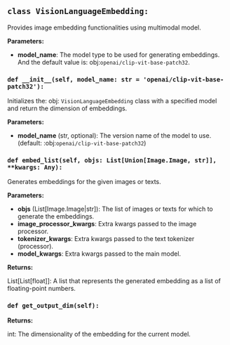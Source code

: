 <a id="camel.embeddings.vlm_embedding"></a>

<a id="camel.embeddings.vlm_embedding.VisionLanguageEmbedding"></a>

## `class VisionLanguageEmbedding:`

Provides image embedding functionalities using multimodal model.

**Parameters:**

- **model_name**: The model type to be used for generating embeddings. And the default value is: obj:`openai/clip-vit-base-patch32`.

<a id="camel.embeddings.vlm_embedding.VisionLanguageEmbedding.__init__"></a>

### `def __init__(self, model_name: str = 'openai/clip-vit-base-patch32'):`

Initializes the: obj: `VisionLanguageEmbedding` class with a
specified model and return the dimension of embeddings.

**Parameters:**

- **model_name** (str, optional): The version name of the model to use. (default: :obj:`openai/clip-vit-base-patch32`)

<a id="camel.embeddings.vlm_embedding.VisionLanguageEmbedding.embed_list"></a>

### `def embed_list(self, objs: List[Union[Image.Image, str]], **kwargs: Any):`

Generates embeddings for the given images or texts.

**Parameters:**

- **objs** (List[Image.Image|str]): The list of images or texts for which to generate the embeddings.
- **image_processor_kwargs**: Extra kwargs passed to the image processor.
- **tokenizer_kwargs**: Extra kwargs passed to the text tokenizer (processor).
- **model_kwargs**: Extra kwargs passed to the main model.

**Returns:**

  List[List[float]]: A list that represents the generated embedding
as a list of floating-point numbers.

<a id="camel.embeddings.vlm_embedding.VisionLanguageEmbedding.get_output_dim"></a>

### `def get_output_dim(self):`

**Returns:**

  int: The dimensionality of the embedding for the current model.
